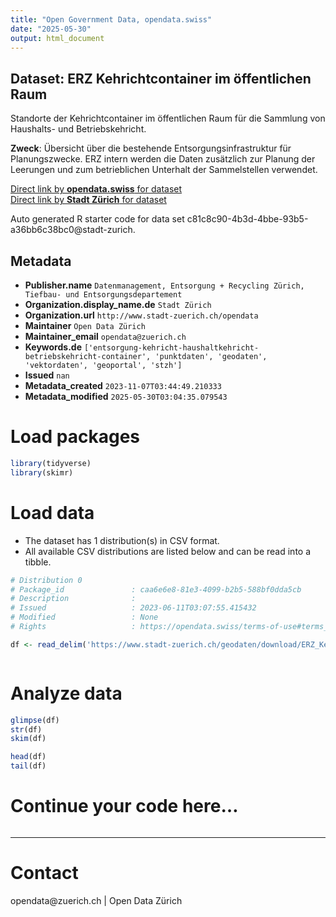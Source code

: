 ```yaml
---
title: "Open Government Data, opendata.swiss"
date: "2025-05-30"
output: html_document
---
```


## Dataset: ERZ Kehrichtcontainer im öffentlichen Raum

Standorte der Kehrichtcontainer im öffentlichen Raum für die Sammlung von Haushalts- und Betriebskehricht.

**Zweck**: Übersicht über die bestehende Entsorgungsinfrastruktur für Planungszwecke. ERZ intern werden die Daten zusätzlich zur Planung der Leerungen und zum betrieblichen Unterhalt der Sammelstellen verwendet.

[Direct link by **opendata.swiss** for dataset](https://opendata.swiss/de/dataset/erz-kehrichtcontainer-im-offentlichen-raum)<br>
[Direct link by **Stadt Zürich** for dataset](https://data.stadt-zuerich.ch/dataset/geo_erz_kehrichtcontainer_im_oeffentlichen_raum)

Auto generated R starter code for data set c81c8c90-4b3d-4bbe-93b5-a36bb6c38bc0@stadt-zurich.

## Metadata

- **Publisher.name** `Datenmanagement, Entsorgung + Recycling Zürich, Tiefbau- und Entsorgungsdepartement`
- **Organization.display_name.de** `Stadt Zürich`
- **Organization.url** `http://www.stadt-zuerich.ch/opendata`
- **Maintainer** `Open Data Zürich`
- **Maintainer_email** `opendata@zuerich.ch`
- **Keywords.de** `['entsorgung-kehricht-haushaltkehricht-betriebskehricht-container', 'punktdaten', 'geodaten', 'vektordaten', 'geoportal', 'stzh']`
- **Issued** `nan`
- **Metadata_created** `2023-11-07T03:44:49.210333`
- **Metadata_modified** `2025-05-30T03:04:35.079543`


# Load packages

```r

library(tidyverse)
library(skimr)

```

# Load data

-   The dataset has 1 distribution(s) in CSV format.
-   All available CSV distributions are listed below and can be read into a tibble.

```r

# Distribution 0
# Package_id               : caa6e6e8-81e3-4099-b2b5-588bf0dda5cb
# Description              : 
# Issued                   : 2023-06-11T03:07:55.415432
# Modified                 : None
# Rights                   : https://opendata.swiss/terms-of-use#terms_open

df <- read_delim('https://www.stadt-zuerich.ch/geodaten/download/ERZ_Kehrichtcontainer_im_oeffentlichen_Raum?format=10008')



```

# Analyze data

```r

glimpse(df)
str(df)
skim(df)

head(df)
tail(df)

```

# Continue your code here...

```r

```

------------------------------------------------------------------------

# Contact

opendata@zuerich.ch | Open Data Zürich
